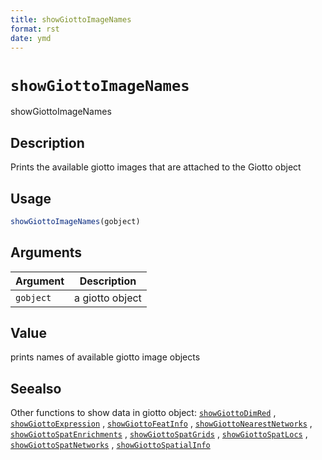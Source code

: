 ```yaml
--- 
title: showGiottoImageNames 
format: rst 
date: ymd 
--- 
```

# `showGiottoImageNames`

showGiottoImageNames


## Description

Prints the available giotto images that are attached to the Giotto object


## Usage

```r
showGiottoImageNames(gobject)
```


## Arguments

Argument      |Description
------------- |----------------
`gobject`     |     a giotto object


## Value

prints names of available giotto image objects


## Seealso

Other functions to show data in giotto object:
 [`showGiottoDimRed`](#showgiottodimred) ,
 [`showGiottoExpression`](#showgiottoexpression) ,
 [`showGiottoFeatInfo`](#showgiottofeatinfo) ,
 [`showGiottoNearestNetworks`](#showgiottonearestnetworks) ,
 [`showGiottoSpatEnrichments`](#showgiottospatenrichments) ,
 [`showGiottoSpatGrids`](#showgiottospatgrids) ,
 [`showGiottoSpatLocs`](#showgiottospatlocs) ,
 [`showGiottoSpatNetworks`](#showgiottospatnetworks) ,
 [`showGiottoSpatialInfo`](#showgiottospatialinfo)


